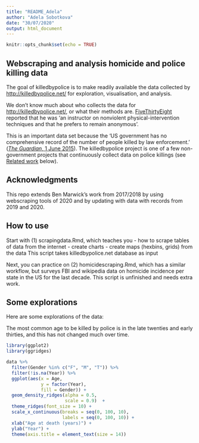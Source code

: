 ```yaml
---
title: "README_Adela"
author: "Adela Sobotkova"
date: "30/07/2020"
output: html_document
---
```


```r
knitr::opts_chunk$set(echo = TRUE)
```

## Webscraping and analysis homicide and police killing data

The goal of killedbypolice is to make readily available the data collected by <http://killedbypolice.net/> for exploration, visualisation, and analysis.

We don't know much about who collects the data for <http://killedbypolice.net/>, or what their methods are. [FiveThirtyEight](https://fivethirtyeight.com/features/another-much-higher-count-of-police-homicides/) reported that he was 'an instructor on nonviolent physical-intervention techniques and that he prefers to remain anonymous'.

This is an important data set because the 'US government has no comprehensive record of the number of people killed by law enforcement.' ([*The Guardian*, 1 June 2015](https://www.theguardian.com/us-news/ng-interactive/2015/jun/01/about-the-counted)). The killedbypolice project is one of a few non-government projects that continuously collect data on police killings (see [Related work](#related-work) below).


## Acknowledgments
This repo extends Ben Marwick's work from 2017/2018 by using webscraping tools of 2020 and by updating with data with records from 2019 and 2020.

## How to use
Start with
(1) scrapingdata.Rmd, which teaches you
- how to scrape tables of data from the internet 
- create charts
- create maps (hexbins, grids) from the data
This script takes killedbypolice.net database as input

Next, you can practice on
(2) homicidescraping.Rmd, which has a similar workflow, but surveys FBI and wikipedia data on homicide incidence per state in the US for the last decade. This script is unfinished and needs extra work.


## Some explorations

Here are some explorations of the data:

The most common age to be killed by police is in the late twenties and early thirties, and this has not changed much over time.

``` r
library(ggplot2)
library(ggridges)

data %>% 
  filter(Gender %in% c("F", "M", "T")) %>% 
  filter(!is.na(Year)) %>% 
  ggplot(aes(x = Age,
             y = factor(Year),
             fill = Gender)) +
  geom_density_ridges(alpha = 0.5, 
                      scale = 0.9)  +
  theme_ridges(font_size = 10) +
  scale_x_continuous(breaks = seq(0, 100, 10),
                     labels = seq(0, 100, 10)) +
  xlab("Age at death (years)") +
  ylab("Year") +
  theme(axis.title = element_text(size = 14))
```


